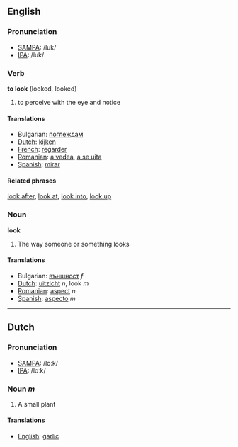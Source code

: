 ==English==
===Pronunciation===
*[[w:SAMPA|SAMPA]]: /luk/
*[[w:IPA|IPA]]: /luk/

===Verb===

'''to look''' (looked, looked)

# to perceive with the eye and notice

====Translations====
*Bulgarian: [[поглеждам]]
*[[Dutch]]: [[kijken]]
*[[French]]: [[regarder]]
*[[Romanian]]: [[a vedea]], [[a se uita]]
*[[Spanish]]: [[mirar]]

====Related phrases====
[[look after]], [[look at]], [[look into]], [[look up]]

===Noun===

'''look'''

# The way someone or something looks

====Translations====
*Bulgarian: [[външност]] ''f''
*[[Dutch]]: [[uitzicht]] ''n'', look ''m''
*[[Romanian]]: [[aspect]] ''n''
*[[Spanish]]: [[aspecto]] ''m''

----

==Dutch==

===Pronunciation===
*[[w:SAMPA|SAMPA]]: /lo:k/
*[[w:IPA|IPA]]: /loːk/

=== Noun ''m'' ===

# A small plant

====Translations====
*[[English]]: [[garlic]]